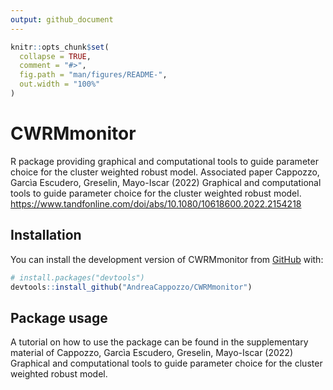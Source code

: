 ```yaml
---
output: github_document
---
```


<!-- README.md is generated from README.Rmd. Please edit that file -->

```r
knitr::opts_chunk$set(
  collapse = TRUE,
  comment = "#>",
  fig.path = "man/figures/README-",
  out.width = "100%"
)
```

# CWRMmonitor

<!-- badges: start -->
<!-- badges: end -->

R package providing graphical and computational tools to guide parameter choice for the cluster weighted robust model. Associated paper Cappozzo, Garcìa Escudero, Greselin, Mayo-Iscar (2022) Graphical and computational tools to guide parameter choice for the cluster weighted robust model. [https://www.tandfonline.com/doi/abs/10.1080/10618600.2022.2154218](https://www.tandfonline.com/doi/abs/10.1080/10618600.2022.2154218)

## Installation

You can install the development version of CWRMmonitor from [GitHub](https://github.com/) with:

``` r
# install.packages("devtools")
devtools::install_github("AndreaCappozzo/CWRMmonitor")
```

## Package usage

A tutorial on how to use the package can be found in the supplementary material of Cappozzo, Garcìa Escudero, Greselin, Mayo-Iscar (2022) Graphical and computational tools to guide parameter choice for the cluster weighted robust model.
